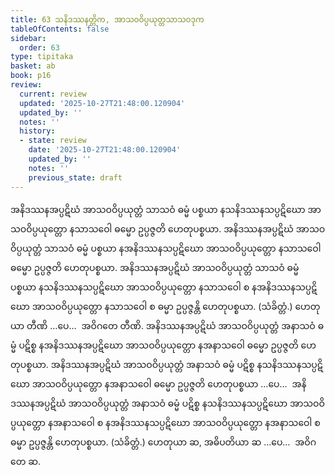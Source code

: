 ```yaml
---
title: 63 သနိဒဿနတ္တိက, အာသဝဝိပ္ပယုတ္တသာသဝဒုက
tableOfContents: false
sidebar:
  order: 63
type: tipitaka
basket: ab
book: p16
review:
  current: review
  updated: '2025-10-27T21:48:00.120904'
  updated_by: ''
  notes: ''
  history:
  - state: review
    date: '2025-10-27T21:48:00.120904'
    updated_by: ''
    notes: ''
    previous_state: draft
---
```



<ReviewStatus review={frontmatter.review} showDetails={true} />

<HypothesisAnnotation frontmatter={frontmatter} />

<DynamicBreadcrumb />

<Division number="106" book="p16" e="ch" v="40" p="278">

<Paragraph number="259" book="p16">
အနိဒဿနအပ္ပဋိဃံ အာသဝဝိပ္ပယုတ္တံ သာသဝံ ဓမ္မံ ပစ္စယာ နသနိဒဿနသပ္ပဋိဃော အာသဝဝိပ္ပယုတ္တော နသာသဝေါ ဓမ္မော ဥပ္ပဇ္ဇတိ ဟေတုပစ္စယာ. အနိဒဿနအပ္ပဋိဃံ အာသဝဝိပ္ပယုတ္တံ သာသဝံ ဓမ္မံ ပစ္စယာ နအနိဒဿနသပ္ပဋိဃော အာသဝဝိပ္ပယုတ္တော နသာသဝေါ ဓမ္မော ဥပ္ပဇ္ဇတိ ဟေတုပစ္စယာ. အနိဒဿနအပ္ပဋိဃံ အာသဝဝိပ္ပယုတ္တံ သာသဝံ ဓမ္မံ ပစ္စယာ နသနိဒဿနသပ္ပဋိဃော အာသဝဝိပ္ပယုတ္တော နသာသဝေါ စ နအနိဒဿနသပ္ပဋိဃော အာသဝဝိပ္ပယုတ္တော နသာသဝေါ စ ဓမ္မာ ဥပ္ပဇ္ဇန္တိ ဟေတုပစ္စယာ. (သံခိတ္တံ.) ဟေတုယာ တီဏိ …ပေ…  အဝိဂတေ တီဏိ.
</Paragraph>

<Paragraph number="260" book="p16">
အနိဒဿနအပ္ပဋိဃံ အာသဝဝိပ္ပယုတ္တံ အနာသဝံ ဓမ္မံ ပဋိစ္စ နအနိဒဿနအပ္ပဋိဃော အာသဝဝိပ္ပယုတ္တော နအနာသဝေါ ဓမ္မော ဥပ္ပဇ္ဇတိ ဟေတုပစ္စယာ. အနိဒဿနအပ္ပဋိဃံ အာသဝဝိပ္ပယုတ္တံ အနာသဝံ ဓမ္မံ ပဋိစ္စ နသနိဒဿနသပ္ပဋိဃော အာသဝဝိပ္ပယုတ္တော နအနာသဝေါ ဓမ္မော ဥပ္ပဇ္ဇတိ ဟေတုပစ္စယာ …ပေ…  အနိဒဿနအပ္ပဋိဃံ အာသဝဝိပ္ပယုတ္တံ အနာသဝံ ဓမ္မံ ပဋိစ္စ နသနိဒဿနသပ္ပဋိဃော အာသဝဝိပ္ပယုတ္တော နအနာသဝေါ စ နအနိဒဿနသပ္ပဋိဃော အာသဝဝိပ္ပယုတ္တော နအနာသဝေါ စ ဓမ္မာ ဥပ္ပဇ္ဇန္တိ ဟေတုပစ္စယာ. (သံခိတ္တံ.) ဟေတုယာ ဆ, အဓိပတိယာ ဆ …ပေ…  အဝိဂတေ ဆ.
</Paragraph>
</Division>